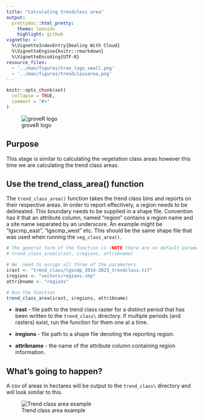 ```yaml
---
title: "Calculating trendclass area"
output: 
  prettydoc::html_pretty:
    theme: leonids
    highlight: github
vignette: >
  %\VignetteIndexEntry{Dealing With Cloud}
  %\VignetteEngine{knitr::rmarkdown}
  %\VignetteEncoding{UTF-8}
resource_files:
  - '../man/figures/tree_logo_small.png'
  - '../man/figures/trendclassarea.png'
---
```


```r
knitr::opts_chunk$set(
  collapse = TRUE,
  comment = "#>"
)
```

![groveR logo](../man/figures/tree_logo_small.png)


## Purpose
This stage is similar to calculating the vegetation class areas however this time we 
are calculating the trend class areas.

## Use the trend_class_area() function
The `trend_class_area()` function takes the trend class bins and reports on their 
respective areas. In order to report effectively, a region needs to be delineated. 
This boundary needs to be supplied in a shape file. Convention has it that an attribute column, 
named "region" contains a region name and a site name separated by an underscore. 
An example might be "lgscmp_east", "lgscmp_west" etc. This should be the same shape file that was 
used when running the `veg_class_area()`.

```r
# The general form of the function is (NOTE there are no default parameters)
# trend_class_area(irast, iregions, attribname)

# We  need to assign all three of the parameters
irast <- "trend_class/lgscmp_2014-2023_trendclass.tif"
iregions <- "vectors/regions.shp"
attribname <- "regions"

# Run the function
trend_class_area(irast, iregions, attribname)

```

* **irast** - file path to the trend class raster for a distinct period that has 
been written to the `trend_class\` directory. If multiple periods (and rasters) 
exist, run the function for them one at a time.

* **iregions** - file path to a shape file denoting the reporting region.

* **attribname** - the name of the attribute column containing region information.

## What's going to happen?
A csv of areas in hectares will be output to the `trend_class\` directory and will look 
similar to this.

![Trend class area example](../man/figures/trendclassarea.png)
